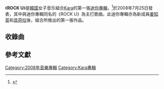 {{Infobox Album
| Name           = ROCK U
| Type           = [[迷你專輯|迷你專輯]]
| Artist         = [[Kara|Kara]]
| Released       = 2008年7月25日
| Recorded       = 
| Genre          = [[K-POP|K-POP]]| Length         = <!--分秒-->
| Label          = 
| Producer       = 
| Reviews        = 
| Chart position = 
| Certification  = 
| Last album     = 
| This album     =  '''ROCK U'''<br/>（2008年7月24日）
| Next album     = [[PRETTY_GIRL_(Kara迷你专辑)|PRETTY GIRL]]<br/>（2008年12月4日）
| Misc           = [[LUPIN_(Kara迷你专辑)|LUPIN]]<br/>（2010年2月17日）
}}

《'''ROCK U'''》是[[大韓民国|韓国]]女子音乐組合[[Kara|Kara]]的第一張[[迷你專輯|迷你專輯]]，<ref>{{ASIN|B001DB0DGG}}</ref>於2008年7月25日發表，其中與迷你專輯同名的《ROCK U》為主打歌曲。此迷你專輯亦為新成員[[姜知英|姜知英]]和[[具荷拉|具荷拉]]後，組合所推出的第一張作品。

== 收錄曲 ==
{{Tracklist
| collapsed = 
| headline = 
| total_length =

| all_writing =
| all_music = 
| all_lyrics =
| all_arranger = 
| all_producer =
| all_except = 

| extra_column =

| title1        = Rock U 
| note1          =
| lyrics1        = 송수윤
| music1        = 한재호, 김승수 
| arranger1 =
| producer1 = 
| length1    = 3:31

| title2        = Baby Boy 
| note2          =
| lyrics2        = 김현서
| music2        = 김현서 
| arranger2 = 김현서
| producer2 = 
| length2    = 3:41

| title3        = 이게 뭐야  
| note3          =
| lyrics3        = 송수윤
| music3        = 한재호, 김승수 
| arranger3 =
| producer3 = 
| length3    = 3:23	

| title4        = Good day
| note4          = 
| lyrics4        =  한재호,김승수 
| music4        = 한재호,김승수 
| arranger4 =
| producer4 = 
| length4    =3:11

| title5        = Wait
| note5          =
| lyrics5        = 황성제  
| music5        = 황성제  
| arranger5 = 황성제
| producer5 = 
| length5    =3:42
}}


== 參考文獻 ==
{{reflist}}

{{Kara}}

{{DEFAULTSORT:ROCK U}}
{{Single-stub}}
[[Category:2008年音樂專輯|Category:2008年音樂專輯]]
[[Category:Kara專輯|Category:Kara專輯]]